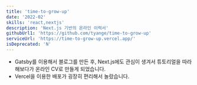 ```yaml
---
title: 'time-to-grow-up'
date: '2022-02'
skills: 'react,nextjs'
description: 'Next.js 기반의 온라인 이력서'
githubUrl1: 'https://github.com/tyange/time-to-grow-up'
serviceUrl: 'https://time-to-grow-up.vercel.app/'
isDeprecated: 'N'
---
```

* Gatsby를 이용해서 블로그를 만든 후, Next.js에도 관심이 생겨서 튜토리얼을 따라해보다가 온라인 CV로 만들게 되었습니다.
* Vercel을 이용한 배포가 굉장히 편리해서 놀랐습니다.